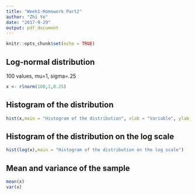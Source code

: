 ```yaml
---
title: "Week1-Homework Part2"
author: "Zhi Ye"
date: "2017-9-29"
output: pdf_document
---
```


```r
knitr::opts_chunk$set(echo = TRUE)
```

## Log-normal distribution
100 values, mu=1, sigma=.25
```r
x <- rlnorm(100,1,0.25)
```

## Histogram of the distribution

```r
hist(x,main = "Histogram of the distribution", xlab = "Variable", ylab = "Frequency of variables")
```

## Histogram of the distribution on the log scale
```r
hist(log(x),main = "Histogram of the distribution on the log scale")
```

##  Mean and variance of the sample
```r
mean(x)
var(x)
```
